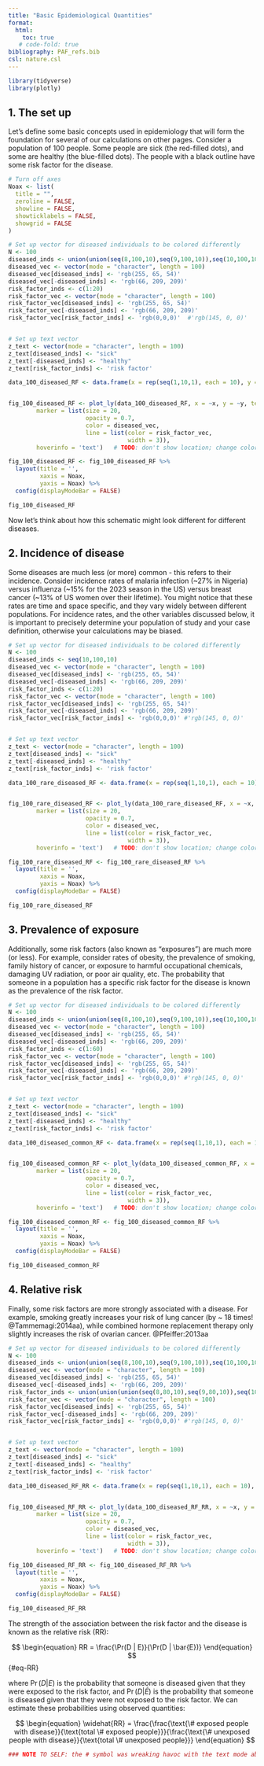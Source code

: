```yaml
---
title: "Basic Epidemiological Quantities"
format:
  html:
    toc: true
   # code-fold: true
bibliography: PAF_refs.bib
csl: nature.csl
---
```


```r
library(tidyverse)
library(plotly)
```

## 1. The set up
Let's define some basic concepts used in epidemiology that will form the foundation for several of our calculations on other pages. Consider a population of 100 people. Some people are sick (the red-filled dots), and some are healthy (the blue-filled dots). The people with a black outline have some risk factor for the disease.

```r
# Turn off axes
Noax <- list(    
  title = "",
  zeroline = FALSE,
  showline = FALSE,
  showticklabels = FALSE,
  showgrid = FALSE
)

# Set up vector for diseased individuals to be colored differently
N <- 100
diseased_inds <- union(union(seq(8,100,10),seq(9,100,10)),seq(10,100,10))
diseased_vec <- vector(mode = "character", length = 100)
diseased_vec[diseased_inds] <- 'rgb(255, 65, 54)'
diseased_vec[-diseased_inds] <- 'rgb(66, 209, 209)'
risk_factor_inds <- c(1:20)
risk_factor_vec <- vector(mode = "character", length = 100)
risk_factor_vec[diseased_inds] <- 'rgb(255, 65, 54)'
risk_factor_vec[-diseased_inds] <- 'rgb(66, 209, 209)'
risk_factor_vec[risk_factor_inds] <- 'rgb(0,0,0)'  #'rgb(145, 0, 0)'


# Set up text vector
z_text <- vector(mode = "character", length = 100)
z_text[diseased_inds] <- "sick"
z_text[-diseased_inds] <- "healthy"
z_text[risk_factor_inds] <- 'risk factor'

data_100_diseased_RF <- data.frame(x = rep(seq(1,10,1), each = 10), y = rep(seq(1,10,1), times = 10), z = z_text)


fig_100_diseased_RF <- plot_ly(data_100_diseased_RF, x = ~x, y = ~y, text = ~z, type = 'scatter', mode = 'markers', 
        marker = list(size = 20, 
                      opacity = 0.7, 
                      color = diseased_vec, 
                      line = list(color = risk_factor_vec,
                                  width = 3)),
        hoverinfo = 'text')   # TODO: don't show location; change color

fig_100_diseased_RF <- fig_100_diseased_RF %>% 
  layout(title = '',
         xaxis = Noax,
         yaxis = Noax) %>%
  config(displayModeBar = FALSE)

fig_100_diseased_RF

```
Now let's think about how this schematic might look different for different diseases. 

## 2. Incidence of disease
Some diseases are much less (or more) common - this refers to their incidence. Consider incidence rates of malaria infection (~27% in Nigeria) versus influenza (~15% for the 2023 season in the US) versus breast cancer (~13% of US women over their lifetime). You might notice that these rates are time and space specific, and they vary widely between different populations. For incidence rates, and the other variables discussed below, it is important to precisely determine your population of study and your case definition, otherwise your calculations may be biased.

```r

# Set up vector for diseased individuals to be colored differently
N <- 100
diseased_inds <- seq(10,100,10)
diseased_vec <- vector(mode = "character", length = 100)
diseased_vec[diseased_inds] <- 'rgb(255, 65, 54)'
diseased_vec[-diseased_inds] <- 'rgb(66, 209, 209)'
risk_factor_inds <- c(1:20)
risk_factor_vec <- vector(mode = "character", length = 100)
risk_factor_vec[diseased_inds] <- 'rgb(255, 65, 54)'
risk_factor_vec[-diseased_inds] <- 'rgb(66, 209, 209)'
risk_factor_vec[risk_factor_inds] <- 'rgb(0,0,0)' #'rgb(145, 0, 0)'


# Set up text vector
z_text <- vector(mode = "character", length = 100)
z_text[diseased_inds] <- "sick"
z_text[-diseased_inds] <- "healthy"
z_text[risk_factor_inds] <- 'risk factor'

data_100_rare_diseased_RF <- data.frame(x = rep(seq(1,10,1), each = 10), y = rep(seq(1,10,1), times = 10), z = z_text)


fig_100_rare_diseased_RF <- plot_ly(data_100_rare_diseased_RF, x = ~x, y = ~y, text = ~z, type = 'scatter', mode = 'markers', 
        marker = list(size = 20, 
                      opacity = 0.7, 
                      color = diseased_vec, 
                      line = list(color = risk_factor_vec,
                                  width = 3)),
        hoverinfo = 'text')   # TODO: don't show location; change color

fig_100_rare_diseased_RF <- fig_100_rare_diseased_RF %>% 
  layout(title = '',
         xaxis = Noax,
         yaxis = Noax) %>%
  config(displayModeBar = FALSE)

fig_100_rare_diseased_RF

```

## 3. Prevalence of exposure
Additionally, some risk factors (also known as "exposures") are much more (or less). For example, consider rates of obesity, the prevalence of smoking, family history of cancer, or exposure to harmful occupational chemicals, damaging UV radiation, or poor air quality, etc. The probability that someone in a population has a specific risk factor for the disease is known as the prevalence of the risk factor.

```r
# Set up vector for diseased individuals to be colored differently
N <- 100
diseased_inds <- union(union(seq(8,100,10),seq(9,100,10)),seq(10,100,10))
diseased_vec <- vector(mode = "character", length = 100)
diseased_vec[diseased_inds] <- 'rgb(255, 65, 54)'
diseased_vec[-diseased_inds] <- 'rgb(66, 209, 209)'
risk_factor_inds <- c(1:60)
risk_factor_vec <- vector(mode = "character", length = 100)
risk_factor_vec[diseased_inds] <- 'rgb(255, 65, 54)'
risk_factor_vec[-diseased_inds] <- 'rgb(66, 209, 209)'
risk_factor_vec[risk_factor_inds] <- 'rgb(0,0,0)' #'rgb(145, 0, 0)'


# Set up text vector
z_text <- vector(mode = "character", length = 100)
z_text[diseased_inds] <- "sick"
z_text[-diseased_inds] <- "healthy"
z_text[risk_factor_inds] <- 'risk factor'

data_100_diseased_common_RF <- data.frame(x = rep(seq(1,10,1), each = 10), y = rep(seq(1,10,1), times = 10), z = z_text)


fig_100_diseased_common_RF <- plot_ly(data_100_diseased_common_RF, x = ~x, y = ~y, text = ~z, type = 'scatter', mode = 'markers', 
        marker = list(size = 20, 
                      opacity = 0.7, 
                      color = diseased_vec, 
                      line = list(color = risk_factor_vec,
                                  width = 3)),
        hoverinfo = 'text')   # TODO: don't show location; change color

fig_100_diseased_common_RF <- fig_100_diseased_common_RF %>% 
  layout(title = '',
         xaxis = Noax,
         yaxis = Noax) %>%
  config(displayModeBar = FALSE)

fig_100_diseased_common_RF

```
## 4. Relative risk 
Finally, some risk factors are more strongly associated with a disease. For example, smoking greatly increases your risk of lung cancer (by ~ 18 times! @Tammemagi:2014aa), while combined hormone replacement therapy only slightly increases the risk of ovarian cancer. @Pfeiffer:2013aa 

```r
# Set up vector for diseased individuals to be colored differently
N <- 100
diseased_inds <- union(union(seq(8,100,10),seq(9,100,10)),seq(10,100,10))
diseased_vec <- vector(mode = "character", length = 100)
diseased_vec[diseased_inds] <- 'rgb(255, 65, 54)'
diseased_vec[-diseased_inds] <- 'rgb(66, 209, 209)'
risk_factor_inds <- union(union(union(seq(8,80,10),seq(9,80,10)),seq(10,80,10)), seq(7,80,10))
risk_factor_vec <- vector(mode = "character", length = 100)
risk_factor_vec[diseased_inds] <- 'rgb(255, 65, 54)'
risk_factor_vec[-diseased_inds] <- 'rgb(66, 209, 209)'
risk_factor_vec[risk_factor_inds] <- 'rgb(0,0,0)' #'rgb(145, 0, 0)'


# Set up text vector
z_text <- vector(mode = "character", length = 100)
z_text[diseased_inds] <- "sick"
z_text[-diseased_inds] <- "healthy"
z_text[risk_factor_inds] <- 'risk factor'

data_100_diseased_RF_RR <- data.frame(x = rep(seq(1,10,1), each = 10), y = rep(seq(1,10,1), times = 10), z = z_text)


fig_100_diseased_RF_RR <- plot_ly(data_100_diseased_RF_RR, x = ~x, y = ~y, text = ~z, type = 'scatter', mode = 'markers', 
        marker = list(size = 20, 
                      opacity = 0.7, 
                      color = diseased_vec, 
                      line = list(color = risk_factor_vec,
                                  width = 3)),
        hoverinfo = 'text')   # TODO: don't show location; change color

fig_100_diseased_RF_RR <- fig_100_diseased_RF_RR %>% 
  layout(title = '',
         xaxis = Noax,
         yaxis = Noax) %>%
  config(displayModeBar = FALSE)

fig_100_diseased_RF_RR

```

The strength of the association between the risk factor and the disease is known as the relative risk (RR):

$$ 
\begin{equation}
RR = \frac{\Pr(D | E)}{\Pr(D | \bar{E})}
\end{equation}
$$ {#eq-RR}

where $\Pr(D | E)$ is the probability that someone is diseased given that they were exposed to the risk factor, and $\Pr(D | \bar{E})$ is the probability that someone is diseased given that they were not exposed to the risk factor. We can estimate these probabilities using observed quantities:

$$
\begin{equation}
\widehat{RR} = \frac{\frac{\text{\# exposed people with disease}}{\text{total \# exposed people}}}{\frac{\text{\# unexposed people with disease}}{\text{total \# unexposed people}}}
\end{equation}
$$
```r
### NOTE TO SELF: the # symbol was wreaking havoc with the text mode above :( but using \ to break out of latex math mode (or text mode?) fixed everything!

```
